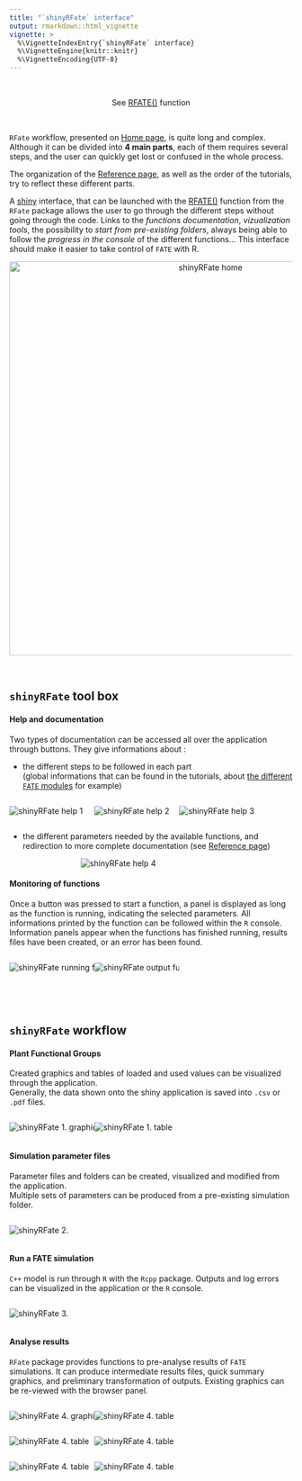 ```yaml
---
title: "`shinyRFate` interface"
output: rmarkdown::html_vignette
vignette: >
  %\VignetteIndexEntry{`shinyRFate` interface}
  %\VignetteEngine{knitr::knitr}
  %\VignetteEncoding{UTF-8}
---
```


<link rel="stylesheet" href="https://use.fontawesome.com/releases/v5.0.13/css/all.css" integrity="sha384-DNOHZ68U8hZfKXOrtjWvjxusGo9WQnrNx2sqG0tfsghAvtVlRW3tvkXWZh58N9jp" crossorigin="anonymous">

<style>
.zoom p {
width:250px;
margin-left: auto;
margin-right: auto;
}
.zoom p:hover {
width:900px;
position: relative;
z-index: 10;
}
.column {
  float: left;
  width: 30%;
}
/* Clear floats after the columns */
.row:after {
  content: "";
  display: table;
  clear: both;
}
</style>


<br/>

<div style = "text-align:center;">See [RFATE()](../reference/RFATE.html) function</div>

<br/>


`RFate` workflow, presented on [Home page](../index.html), is quite long and complex. Although it can be divided into **4 main parts**, each of them requires several steps, and the user can quickly get lost or confused in the whole process.

The organization of the [Reference page](../reference/index.html), as well as the order of the tutorials, try to reflect these different parts.

A [shiny](https://shiny.rstudio.com/) interface, that can be launched with the [RFATE()](../reference/RFATE.html) function from the `RFate` package allows the user to go through the different steps without going through the code. Links to the *functions documentation*, *vizualization tools*, the possibility to *start from pre-existing folders*, always being able to follow the *progress in the console* of the different functions... This interface should make it easier to take control of `FATE` with R.

<div style="text-align:center;">
<img src="pictures/SHINY_RFate_1.png" alt="shinyRFate home" style="width:700px;"></img>
</div>


<br/>


## <i class="fas fa-tools"></i> `shinyRFate` tool box

#### <i class="fas fa-question-circle"></i> Help and documentation

Two types of documentation can be accessed all over the application through <i class="fas fa-question-circle"></i> buttons. They give informations about :

  - the different steps to be followed in each part  
  (global informations that can be found in the tutorials, about [the different `FATE` modules](fate_tutorial_3_MODULES.html) for example)

<div class="row">
  <div class="column">
  <div class="zoom">
  <p><img src="pictures/SHINY_RFate_2.png" alt="shinyRFate help 1"></img></p>
  </div>
  </div>
  <div class="column">
  <div class="zoom">
  <p><img src="pictures/SHINY_RFate_3.png" alt="shinyRFate help 2"></img></p>
  </div>
  </div>
  <div class="column">
  <div class="zoom">
  <p><img src="pictures/SHINY_RFate_10.png" alt="shinyRFate help 3"></img></p>
  </div>
  </div>
</div> 

  - the different parameters needed by the available functions, and redirection to more complete documentation (see [Reference page](../reference/index.html))

<div class="zoom">
<p><img src="pictures/SHINY_RFate_8.png" alt="shinyRFate help 4"></img></p>
</div>

#### <i class="fas fa-hourglass-half"></i> Monitoring of functions

Once a button was pressed to start a function, a panel is displayed as long as the function is running, indicating the selected parameters. All informations printed by the function can be followed within the `R` console. Information panels appear when the functions has finished running, results files have been created, or an error has been found.

<div class="row">
  <div class="column">
  <div class="zoom">
  <p><img src="pictures/SHINY_RFate_4.png" alt="shinyRFate running function"></img></p>
  </div>
  </div>
  <div class="column">
  <div class="zoom">
  <p><img src="pictures/SHINY_RFate_6.png" alt="shinyRFate output function"></img></p>
  </div>
  </div>
</div> 

<br/><br/>


## <i class="fas fa-shoe-prints"></i> `shinyRFate` workflow

#### <i class="fa fa-object-group"></i> Plant Functional Groups

Created graphics and tables of loaded and used values can be visualized through the application.  
Generally, the data shown onto the shiny application is saved into `.csv` or `.pdf` files.

<div class="row">
  <div class="column">
  <div class="zoom">
  <p><img src="pictures/SHINY_RFate_5.png" alt="shinyRFate 1. graphic"></img></p>
  </div>
  </div>
  <div class="column">
  <div class="zoom">
  <p><img src="pictures/SHINY_RFate_7.png" alt="shinyRFate 1. table"></img></p>
  </div>
  </div>
</div> 

#### <i class="fa fa-copy"></i> Simulation parameter files

Parameter files and folders can be created, visualized and modified from the application.  
Multiple sets of parameters can be produced from a pre-existing simulation folder.

<div class="row">
  <div class="column">
  <div class="zoom">
  <p><img src="pictures/SHINY_RFate_11.png" alt="shinyRFate 2."></img></p>
  </div>
  </div>
</div> 

#### <i class="fa fa-cogs"></i> Run a FATE simulation

`C++` model is run through `R` with the `Rcpp` package.
Outputs and log errors can be visualized in the application or the `R` console.

<div class="row">
  <div class="column">
  <div class="zoom">
  <p><img src="pictures/SHINY_RFate_12.png" alt="shinyRFate 3."></img></p>
  </div>
  </div>
</div> 

#### <i class="fa fa fa-chart-bar"></i> Analyse results

`RFate` package provides functions to pre-analyse results of `FATE` simulations. 
It can produce intermediate results files, quick summary graphics, and preliminary transformation of outputs. Existing graphics can be re-viewed with the browser panel.

<div class="row">
  <div class="column">
  <div class="zoom">
  <p><img src="pictures/SHINY_RFate_9.png" alt="shinyRFate 4. graphic"></img></p>
  </div>
  </div>
  <div class="column">
  <div class="zoom">
  <p><img src="pictures/SHINY_RFate_13.png" alt="shinyRFate 4. table"></img></p>
  </div>
  </div>
</div>
<div class="row">
  <div class="column">
  <div class="zoom">
  <p><img src="pictures/SHINY_RFate_16.png" alt="shinyRFate 4. table"></img></p>
  </div>
  </div>
  <div class="column">
  <div class="zoom">
  <p><img src="pictures/SHINY_RFate_17.png" alt="shinyRFate 4. table"></img></p>
  </div>
  </div>
</div> 

<div class="row">
  <div class="column">
  <div class="zoom">
  <p><img src="pictures/SHINY_RFate_14.png" alt="shinyRFate 4. table"></img></p>
  </div>
  </div>
  <div class="column">
  <div class="zoom">
  <p><img src="pictures/SHINY_RFate_15.png" alt="shinyRFate 4. table"></img></p>
  </div>
  </div>
</div>
